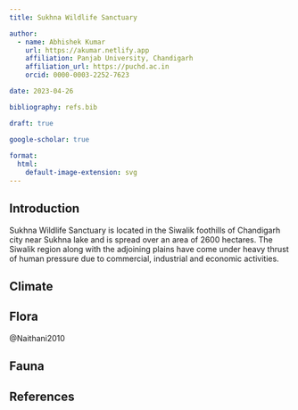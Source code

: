 ```yaml
---
title: Sukhna Wildlife Sanctuary

author:
  - name: Abhishek Kumar
    url: https://akumar.netlify.app
    affiliation: Panjab University, Chandigarh
    affiliation_url: https://puchd.ac.in
    orcid: 0000-0003-2252-7623

date: 2023-04-26

bibliography: refs.bib

draft: true

google-scholar: true
  
format: 
  html: 
    default-image-extension: svg
---
```


## Introduction

Sukhna Wildlife Sanctuary is located in the Siwalik foothills of Chandigarh city near Sukhna lake and is spread over an area of 2600 hectares. The Siwalik region along with the adjoining plains have come under heavy thrust of human pressure due to commercial, industrial and economic activities.


## Climate



## Flora

@Naithani2010

## Fauna



## References